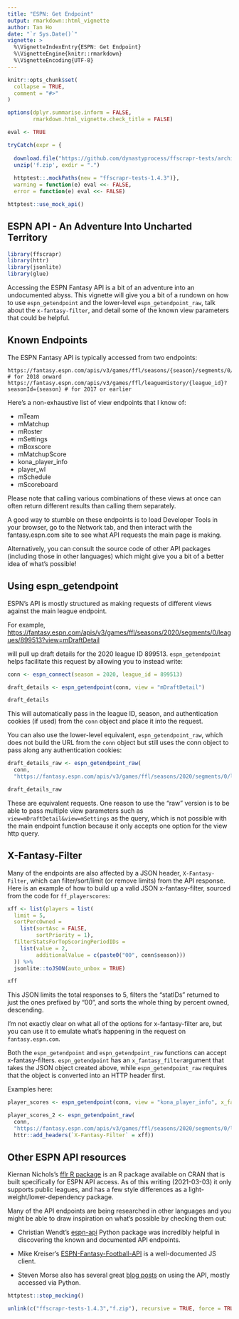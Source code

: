 ---
title: "ESPN: Get Endpoint"
output: rmarkdown::html_vignette
author: Tan Ho
date: "`r Sys.Date()`"
vignette: >
  %\VignetteIndexEntry{ESPN: Get Endpoint}
  %\VignetteEngine{knitr::rmarkdown}
  %\VignetteEncoding{UTF-8}
---

```{r, include = FALSE}
knitr::opts_chunk$set(
  collapse = TRUE,
  comment = "#>"
)

options(dplyr.summarise.inform = FALSE,
        rmarkdown.html_vignette.check_title = FALSE)

eval <- TRUE

tryCatch(expr = {
  
  download.file("https://github.com/dynastyprocess/ffscrapr-tests/archive/1.4.3.zip","f.zip")
  unzip('f.zip', exdir = ".")
  
  httptest::.mockPaths(new = "ffscrapr-tests-1.4.3")},
  warning = function(e) eval <<- FALSE,
  error = function(e) eval <<- FALSE)

httptest::use_mock_api()
```

## ESPN API - An Adventure Into Uncharted Territory

```{r setup, message = FALSE, eval = eval}
library(ffscrapr)
library(httr)
library(jsonlite)
library(glue)
```

Accessing the ESPN Fantasy API is a bit of an adventure into an undocumented abyss. This vignette will give you a bit of a rundown on how to use `espn_getendpoint` and the lower-level `espn_getendpoint_raw`, talk about the `x-fantasy-filter`, and detail some of the known view parameters that could be helpful.

## Known Endpoints

The ESPN Fantasy API is typically accessed from two endpoints: 

```
https://fantasy.espn.com/apis/v3/games/ffl/seasons/{season}/segments/0/leagues/{league_id} # for 2018 onward
https://fantasy.espn.com/apis/v3/games/ffl/leagueHistory/{league_id}?seasonId={season} # for 2017 or earlier
```

Here's a non-exhaustive list of view endpoints that I know of:

-   mTeam
-   mMatchup
-   mRoster
-   mSettings
-   mBoxscore
-   mMatchupScore
-   kona_player_info
-   player_wl
-   mSchedule
-   mScoreboard

Please note that calling various combinations of these views at once can often return different results than calling them separately.

A good way to stumble on these endpoints is to load Developer Tools in your browser, go to the Network tab, and then interact with the fantasy.espn.com site to see what API requests the main page is making.

Alternatively, you can consult the source code of other API packages (including those in other languages) which might give you a bit of a better idea of what's possible!

## Using espn_getendpoint

ESPN's API is mostly structured as making requests of different views against the main league endpoint.

For example, [https://fantasy.espn.com/apis/v3/games/ffl/seasons/2020/segments/0/leagues/899513?view=mDraftDetail](https://fantasy.espn.com/apis/v3/games/ffl/seasons/2020/segments/0/leagues/899513?view=mDraftDetail)

will pull up draft details for the 2020 league ID 899513. `espn_getendpoint` helps facilitate this request by allowing you to instead write:

```{r message = FALSE, eval = eval}
conn <- espn_connect(season = 2020, league_id = 899513)

draft_details <- espn_getendpoint(conn, view = "mDraftDetail")

draft_details
```

This will automatically pass in the league ID, season, and authentication cookies (if used) from the `conn` object and place it into the request. 

You can also use the lower-level equivalent, `espn_getendpoint_raw`, which does not build the URL from the `conn` object but still uses the conn object to pass along any authentication cookies:

```{r message = FALSE, eval = eval}
draft_details_raw <- espn_getendpoint_raw(
  conn,
  "https://fantasy.espn.com/apis/v3/games/ffl/seasons/2020/segments/0/leagues/899513?view=mDraftDetail")

draft_details_raw
```

These are equivalent requests. One reason to use the "raw" version is to be able to pass multiple view parameters such as `view=mDraftDetail&view=mSettings` as the query, which is not possible with the main endpoint function because it only accepts one option for the view http query. 

## X-Fantasy-Filter

Many of the endpoints are also affected by a JSON header, `X-Fantasy-Filter`, which can filter/sort/limit (or remove limits) from the API response. Here is an example of how to build up a valid JSON x-fantasy-filter, sourced from the code for `ff_playerscores`:

```{r xfantasyfilter, message = FALSE, eval = eval}

xff <- list(players = list(
  limit = 5,
  sortPercOwned = 
    list(sortAsc = FALSE,
         sortPriority = 1),
  filterStatsForTopScoringPeriodIDs = 
    list(value = 2,
         additionalValue = c(paste0("00", conn$season)))
  )) %>%
  jsonlite::toJSON(auto_unbox = TRUE)

xff
```

This JSON limits the total responses to 5, filters the "statIDs" returned to just the ones prefixed by "00", and sorts the whole thing by percent owned, descending.

I'm not exactly clear on what all of the options for x-fantasy-filter are, but you can use it to emulate what's happening in the request on `fantasy.espn.com`.

Both the `espn_getendpoint` and `espn_getendpoint_raw` functions can accept x-fantasy-filters. `espn_getendpoint` has an `x_fantasy_filter`argument that takes the JSON object created above, while `espn_getendpoint_raw` requires that the object is converted into an HTTP header first. 

Examples here:

```{r message = FALSE, eval = eval}
player_scores <- espn_getendpoint(conn, view = "kona_player_info", x_fantasy_filter = xff)

player_scores_2 <- espn_getendpoint_raw(
  conn,
  "https://fantasy.espn.com/apis/v3/games/ffl/seasons/2020/segments/0/leagues/899513?view=kona_player_info",
  httr::add_headers(`X-Fantasy-Filter` = xff))

```


## Other ESPN API resources

Kiernan Nichols's [fflr R package](https://github.com/kiernann/fflr) is an R package available on CRAN that is built specifically for ESPN API access. As of this writing (2021-03-03) it only supports public leagues, and has a few style differences as a light-weight/lower-dependency package.

Many of the API endpoints are being researched in other languages and you might be able to draw inspiration on what's possible by checking them out:

-   Christian Wendt's [espn-api](https://github.com/cwendt94/espn-api/) Python package was incredibly helpful in discovering the known and documented API endpoints.

-   Mike Kreiser's [ESPN-Fantasy-Football-API](https://github.com/mkreiser/ESPN-Fantasy-Football-API) is a well-documented JS client.

-   Steven Morse also has several great [blog posts](https://stmorse.github.io/journal/espn-fantasy-v3.html) on using the API, mostly accessed via Python.

```{r include = FALSE}
httptest::stop_mocking()

unlink(c("ffscrapr-tests-1.4.3","f.zip"), recursive = TRUE, force = TRUE)
```
